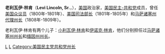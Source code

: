 {{Unreferenced|time=2022-05-10T10:44:46+00:00}}
{{Infobox Officeholder
|name = 老利瓦伊·林肯<br/>Levi Lincoln, Sr.
|image = Levi Lincoln, Sr.jpg
|image_width = 200px
|birth_date = {{birth date|1749|5|15|mf=y}}
|birth_place = [[马萨诸塞州|马萨诸塞州]][[欣厄姆_(马萨诸塞州)|欣厄姆]]
|death_date = {{death date and age|1820|4|14|1749|5|15|mf=y}}
|death_place = [[马萨诸塞州|马萨诸塞州]][[伍斯特_(马萨诸塞州)|伍斯特]]
|party = [[美国民主-共和党|美国民主-共和党]]
|spouse =
|profession =
|religion =
|order4 = 4
|office4 =  美国司法部长
|term_start4 = 1801年3月5日
|term_end4 = 1805年3月2日
|predecessor4 = [[查尔斯·李|查尔斯·李]]
|successor4 = [[约翰·布雷肯里奇|约翰·布雷肯里奇]]
|branch=
|battles=[[美国独立战争|美国独立战争]]
}}
'''老利瓦伊·林肯'''（'''Levi Lincoln, Sr.'''，{{bd|1749年|5月15日|1820年|4月14日|catIdx=L}}），[[美国|美国]]政治家，[[美国民主-共和党|美国民主-共和党]]成员，曾任[[美国众议员|美国众议员]]（1800年-1801年）、[[美国司法部长|美国司法部长]]（1801年-1805年）和[[马萨诸塞州州长|马萨诸塞州代理州长]]（1808年-1809年）。

老利瓦伊·林肯有两个儿子：[[小利瓦伊·林肯|小利瓦伊·林肯]]和[[伊诺克·林肯|伊诺克·林肯]]，他们分别担任过[[马萨诸塞州州长|马萨诸塞州州长]]和[[缅因州州长|缅因州州长]]。

{{start box}}
{{succession box|[[查尔斯·李|查尔斯·李]]|[[约翰·布雷肯里奇|约翰·布雷肯里奇]]|[[美国司法部长|美国司法部长]]|1801年-1805年}}
{{end box}}

{{美国司法部长}}
{{Thomas Jefferson cabinet}}

{{Authority control}}
[[Category:美国民主共和党联邦众议员|L]]
[[Category:哈佛大學校友|L]]
[[Category:美国民主党共和党州长|Category:美国民主党共和党州长]]